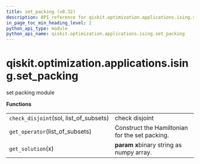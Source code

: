 ```yaml
---
title: set_packing (v0.32)
description: API reference for qiskit.optimization.applications.ising.set_packing in qiskit v0.32
in_page_toc_min_heading_level: 2
python_api_type: module
python_api_name: qiskit.optimization.applications.ising.set_packing
---
```


<span id="module-qiskit.optimization.applications.ising.set_packing" />

<span id="qiskit-optimization-applications-ising-set-packing" />

# qiskit.optimization.applications.ising.set\_packing

set packing module

**Functions**

|                                          |                                                |
| ---------------------------------------- | ---------------------------------------------- |
| `check_disjoint`(sol, list\_of\_subsets) | check disjoint                                 |
| `get_operator`(list\_of\_subsets)        | Construct the Hamiltonian for the set packing. |
| `get_solution`(x)                        | **param x**binary string as numpy array.       |

